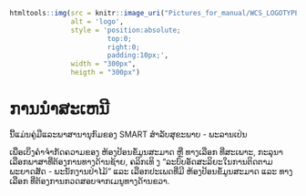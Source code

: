 ```r
htmltools::img(src = knitr::image_uri("Pictures_for_manual/WCS_LOGOTYPE.png"), 
               alt = 'logo', 
               style = 'position:absolute; 
                        top:0; 
                        right:0; 
                        padding:10px;',
               width = "300px", 
               heigth = "300px")
```

# ການນໍາສະເຫນີ

ນີ້ແມ່ນຄູ່ມືແລະພາສານານຸກົມຂອງ SMART ສຳລັບສຸຂະພາບ - ພະລານເປ່ນ

ເພື່ອເບິ່ງຄຳຈຳກັດຄວາມຂອງ ຫ້ອງປ້ອນຂໍ້ມູນສະມາດ ຫຼື ທາງເລືອກ ທີ່ສະເພາະ, ກະລຸນາເລືອກພາສາທີ່ຕ້ອງການທາງດ້ານຊ້າຍ, ຄລິກເທິ ງ "ລະບົບອັດສະລິຍະໃນການຕິດຕາມພະຍາດສັດ - ພະນັກງານປ່າໄມ້" ແລະ ເລືອກປະເພດທີ່ມີ ຫ້ອງປ້ອນຂໍ້ມູນສະມາດ ແລະ ທາງເລືອກ ທີ່ຕ້ອງການກວດສອບຈາກເມນູທາງດ້ານຂວາ.

